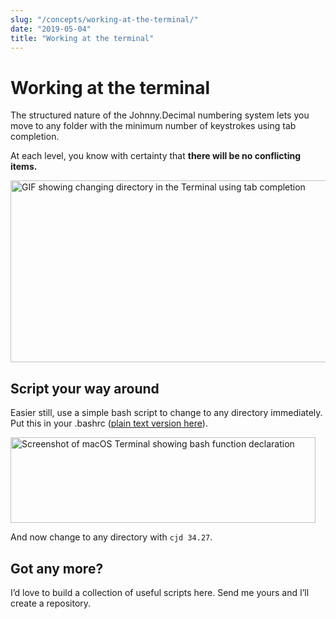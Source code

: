 ```yaml
---
slug: "/concepts/working-at-the-terminal/"
date: "2019-05-04"
title: "Working at the terminal"
---
```



# Working at the terminal

The structured nature of the Johnny.Decimal numbering system lets you move to any folder with the minimum number of keystrokes using tab completion.

At each level, you know with certainty that **there will be no conflicting items.**

<img
	src={terminal_cd_id3427}
	alt="GIF showing changing directory in the Terminal using tab completion"
	width="620"
	height="291"
	className="screenshot"
/>

## Script your way around

Easier still, use a simple bash script to change to any directory immediately. Put this in your <JD>.bashrc</JD> (<a href="https://gist.github.com/jen729w/cab3a02bce70dab7a4567d460d5c36e2">plain text version here</a>).

<img
	src={terminal_bash_function}
	alt="Screenshot of macOS Terminal showing bash function declaration"
	width="488"
	height="137"
	className="screenshot mb-4"
/>

And now change to any directory with <JD>`cjd 34.27`</JD>.

## Got any more?

I’d love to build a collection of useful scripts here. <Link to="/contact/">Send me yours</Link> and I’ll create a repository.

<Navigation
	backURL="/concepts/what-about-00-09/"
	backTitle="What about 00-09?"
	nextURL="/concepts/exceptions-to-the-rules/"
	nextTitle="Exceptions to the rules"
/>
